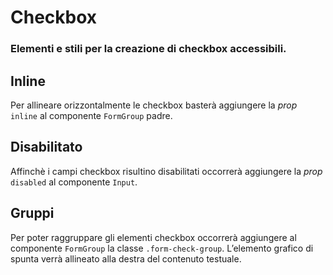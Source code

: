 

<Meta title="Documentazione/Form/Checkbox" of={Input} />

# Checkbox
### Elementi e stili per la creazione di checkbox accessibili.

<Canvas>
    <Story id="componenti-form-checkbox--checkbox-base"/>
</Canvas>

## Inline

Per allineare orizzontalmente le checkbox basterà aggiungere la *prop* `inline` al componente `FormGroup` padre.

<Canvas>
    <Story id="componenti-form-checkbox--checkbox-inline"/>
</Canvas>

## Disabilitato

Affinchè i campi checkbox risultino disabilitati occorrerà aggiungere la *prop* `disabled` al componente `Input`.

<Canvas>
    <Story id="componenti-form-checkbox--checkbox-disabilitato"/>
</Canvas>

## Gruppi

Per poter raggruppare gli elementi checkbox occorrerà aggiungere al componente `FormGroup` la classe `.form-check-group`. L’elemento grafico di spunta verrà allineato alla destra del contenuto testuale.

<Canvas>
    <Story id="componenti-form-checkbox--checkbox-gruppi"/>
</Canvas>